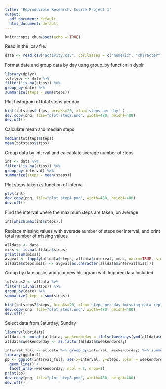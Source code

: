 ```yaml
---
title: 'Reproducible Research: Course Project 1'
output:
  pdf_document: default
  html_document: default
---
```


```r
knitr::opts_chunk$set(echo = TRUE)
```

Read in the .csv file.

```r
data <- read.csv("activity.csv", colClasses = c("numeric", "character", "integer"))
```

Format date and group data by day using group_by function in dyplr

```r
library(dplyr)
totsteps <- data %>%
filter(!is.na(steps)) %>%
group_by(date) %>%
summarize(steps = sum(steps))
```

Plot histogram of total steps per day

```r
hist(totsteps$steps, breaks=20, xlab='steps per day' )
dev.copy(png, file="plot_step2.png", width=480, height=480)
dev.off()

```

Calculate mean and median steps

```r
median(totsteps$steps)
mean(totsteps$steps)
```

Group data by interval and calcaulate average number of steps

```r
int <- data %>%
filter(!is.na(steps)) %>%
group_by(interval) %>%
summarize(steps = mean(steps))
```

Plot steps taken as function of interval

```r
plot(int)
dev.copy(png, file="plot_step4.png", width=480, height=480)
dev.off()

```

Find the interval where the maximum steps are taken, on average

```r
int[which.max(int$steps),]
```

Replace missing values with average number of steps per interval, and print total number of missing values

```r
alldata <- data
miss <- is.na(alldata$steps)
print(sum(miss))
avgval <- tapply(alldata$steps, alldata$interval, mean, na.rm=TRUE, simplify=TRUE)
alldata$steps[miss] <- avgval[as.character(alldata$interval[miss])]
```

Group by date again, and plot new histogram with imputed data included

```r
totsteps2 <- alldata %>%
filter(!is.na(steps)) %>%
group_by(date) %>%
summarize(steps = sum(steps))

hist(totsteps2$steps, breaks=20, xlab='steps per day (missing data replaced with average)')
dev.copy(png, file="plot_step7.png", width=480, height=480)
dev.off()

```

Select data from Saturday, Sunday

```r
library(lubridate)
alldata <- mutate(alldata, weekendorday = ifelse(weekdays(ymd(alldata$date)) == "Saturday" | weekdays(ymd(alldata$date)) == "Sunday", "Weekends", "Weekdays"))
alldata$weekendorday <- as.factor(alldata$weekendorday)
```

```r
interval_full <- alldata %>% group_by(interval, weekendorday) %>% summarise(steps = mean(steps))
library(ggplot2)
pp <- ggplot(interval_full, aes(x=interval, y=steps, color = weekendorday)) +
  geom_line() +
  facet_wrap(~weekendorday, ncol = 2, nrow=1)
print(pp)
dev.copy(png, file="plot_step8.png", width=480, height=480)
dev.off()

```